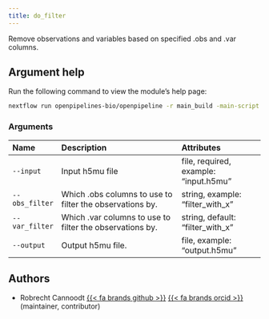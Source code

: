 ```yaml
---
title: do_filter
---
```


Remove observations and variables based on specified .obs and .var columns.


## Argument help

Run the following command to view the module's help page:
```bash
nextflow run openpipelines-bio/openpipeline -r main_build -main-script target/nextflow/filter/do_filter/main.nf --help
```

### Arguments



:::{.column-body-outset}
|Name           |Description                                              |Attributes                            |
|:--------------|:--------------------------------------------------------|:-------------------------------------|
|`--input`      |Input h5mu file                                          |file, required, example: "input.h5mu" |
|`--obs_filter` |Which .obs columns to use to filter the observations by. |string, example: "filter_with_x"      |
|`--var_filter` |Which .var columns to use to filter the observations by. |string, default: "filter_with_x"      |
|`--output`     |Output h5mu file.                                        |file, example: "output.h5mu"          |
:::

## Authors

 * Robrecht Cannoodt [{{< fa brands github >}}](https://github.com/rcannood) [{{< fa brands orcid >}}](https://orcid.org/0000-0003-3641-729X) (maintainer, contributor)

